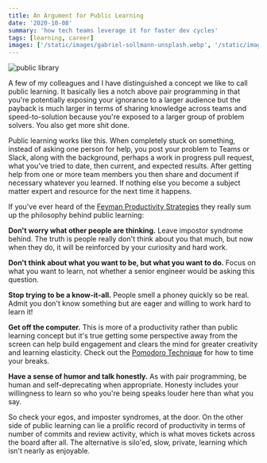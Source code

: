 ```yaml
---
title: An Argument for Public Learning
date: '2020-10-08'
summary: 'how tech teams leverage it for faster dev cycles'
tags: [learning, career]
images: ['/static/images/gabriel-sollmann-unsplash.webp', '/static/images/twitter-social-card.png']
---
```


![public library](/static/images/gabriel-sollmann-unsplash.webp)

A few of my colleagues and I have distinguished a concept we like to call public learning. It basically lies a notch above pair programming in that you're potentially exposing your ignorance to a larger audience but the payback is much larger in terms of sharing knowledge across teams and speed-to-solution because you're exposed to a larger group of problem solvers. You also get more shit done.

Public learning works like this. When completely stuck on something, instead of asking one person for help, you post your problem to Teams or Slack, along with the background, perhaps a work in progress pull request, what you've tried to date, then current, and expected results. After getting help from one or more team members you then share and document if necessary whatever you learned. If nothing else you become a subject matter expert and resource for the next time it happens.

If you've ever heard of the [Feyman Productivity Strategies](https://www.inc.com/samuel-bacharach/five-strategies-for-productivity-from-the-world-of-richard-feynman.html) they really sum up the philosophy behind public learning:

**Don't worry what other people are thinking.**
Leave impostor syndrome behind. The truth is people really don't think about you that much, but now when they do, it will be reinforced by your curiosity and hard work.

**Don't think about what you want to be, but what you want to do.** Focus on what you want to learn,
not whether a senior engineer would be asking this question.

**Stop trying to be a know-it-all.** People smell a phoney quickly so be real. Admit you don't know
something but are eager and willing to work hard to learn it!

**Get off the computer.** This is more of a productivity rather than public learning concept but it's
true getting some perspective away from the screen can help build engagement and clears the mind for
greater creativity and learning elasticity. Check out the [Pomodoro Technique](https://en.wikipedia.org/wiki/Pomodoro_Technique)
for how to time your breaks.

**Have a sense of humor and talk honestly.** As with pair programming, be human and self-deprecating
when appropriate. Honesty includes your willingness to learn so who you're being speaks louder here than
what you say.

So check your egos, and imposter syndromes, at the door. On the other side of public learning can lie a prolific record of productivity in terms of number of commits and review activity, which is what moves tickets across the board after all. The alternative is silo'ed, slow, private, learning which isn't nearly as enjoyable.
